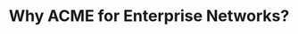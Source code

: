 ---
title: Why ACME for Enterprise Networks?
html_title: Why ACME for Enterprise Networks?
description: Why should you use the ACME protocol to issue and renew certificates in enterprise networks.
---